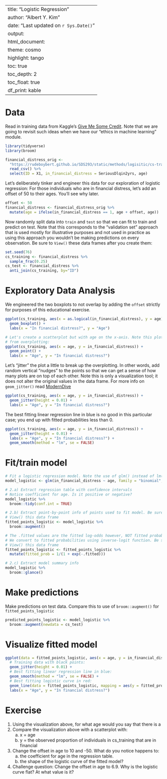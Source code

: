 
---
title: "Logistic Regression"
author: "Albert Y. Kim"
date: "Last updated on `r Sys.Date()`"
output:
  html_document:
    theme: cosmo
    highlight: tango
    toc: true
    toc_depth: 2
    toc_float: true
    df_print: kable
---


# Data

Read in training data from Kaggle's [Give Me Some Credit](https://www.kaggle.com/c/GiveMeSomeCredit/){target="_blank"}. Note that we are going to revisit such ideas when we have our "ethics in machine learning" module.


```r
library(tidyverse)
library(broom)

financial_distress_orig <-
  "https://rudeboybert.github.io/SDS293/static/methods/logisitic/cs-training.csv" %>%
  read_csv() %>%
  select(ID = X1, in_financial_distress = SeriousDlqin2yrs, age)
```

Let's deliberately tinker and engineer this data for our exploration of logistic regression:
For those individuals who are in financial distress, let's add an offset of 50
to their ages. You'll see why later. 

```r
offset <- 50
financial_distress <- financial_distress_orig %>%
  mutate(age = ifelse(in_financial_distress == 1, age + offset, age))
```

Now randomly split data into `train` and `test` so that we can fit to train and
predict on test. Note that this corresponds to the "validation set" approach
that is used mostly for illustrative purposes and not used in practice as using
this approach you wouldn't be making predictions on every observation. Be sure
to `View()` these data frames after you create them:

```r
set.seed(76)
cs_training <- financial_distress %>%
  sample_frac(0.25)
cs_test <- financial_distress %>%
  anti_join(cs_training, by="ID")
```


# Exploratory Data Analysis

We engineered the two boxplots to not overlap by adding the `offset` strictly
for purposes of this educational exercise.

```r
ggplot(cs_training, aes(x = as.logical(in_financial_distress), y = age)) +
  geom_boxplot() +
  labs(x = "In financial distress?", y = "Age")

# Let's create a scatterplot but with age on the x-axis. Note this plot suffers
# from overplotting:
ggplot(cs_training, aes(x = age, y = in_financial_distress)) +
  geom_point() +
  labs(x = "Age", y = "In financial distress?")
```

Let's "jitter" the plot a little to break up the overplotting. In other words,
add random vertical "nudges" to the points so that we can get a sense of how
many plots are on top of each other. Note this is only a visualization tool; it
does not alter the original values in the data frame. For more info on
`geom_jitter()` read
[ModernDive](https://moderndive.com/2-viz.html#overplotting){target="_blank"}

```r
ggplot(cs_training, aes(x = age, y = in_financial_distress)) +
  geom_jitter(height = 0.01) +
  labs(x = "Age", y = "In financial distress?")
```
The best fitting linear regression line in blue is no good in this particular
case; you end up with fitted probabilities less than 0.

```r
ggplot(cs_training, aes(x = age, y = in_financial_distress)) +
  geom_jitter(height = 0.01) +
  labs(x = "Age", y = "In financial distress?") +
  geom_smooth(method = "lm", se = FALSE)
```


# Fit/train model

```r
# Fit a logistic regression model. Note the use of glm() instead of lm()
model_logistic <- glm(in_financial_distress ~ age, family = "binomial", data = cs_training)

# 2.a) Extract regression table with confidence intervals
# Notice coefficient for age. Is it positive or negative?
model_logistic %>%
  broom::tidy(conf.int = TRUE)

# 2.b) Extract point-by-point info of points used to fit model. Be sure to 
# View() this data frame
fitted_points_logistic <- model_logistic %>%
  broom::augment()

# The .fitted values are the fitted log-odds however, NOT fitted probabilities.
# We convert to fitted probabilities using inverse-logit function. Be sure to
# View() this data frame
fitted_points_logistic <- fitted_points_logistic %>%
  mutate(fitted_prob = 1/(1 + exp(-.fitted)))

# 2.c) Extract model summary info
model_logistic %>%
  broom::glance()
```


# Make predictions

Make predictions on test data. Compare this to use of `broom::augment()`
for `fitted_points_logistic`

```r
predicted_points_logistic <- model_logistic %>%
  broom::augment(newdata = cs_test)
```



# Visualize fitted model

```r
ggplot(data = fitted_points_logistic, aes(x = age, y = in_financial_distress)) +
  # Training data with black points:
  geom_jitter(height = 0.01) +
  # Best fitting linear regression line in blue:
  geom_smooth(method = "lm", se = FALSE) +
  # Best fitting logistic curve in red:
  geom_line(data = fitted_points_logistic, mapping = aes(y = fitted_prob), col = "red", size = 1) +
  labs(x = "Age", y = "In financial distress?")
```


# Exercise

1. Using the visualization above, for what age would you say that there is a
2. Compare the visualization above with a scatterplot with:
    a) x = age
    b) y = the observed proportion of individuals in cs_training that are in financial
3. Change the offset in age to 10 and -50. What do you notice happens to:
    a) the coefficient for age in the regression table.
    b) the shape of the logistic curve of the fitted model?
4. Challenge question: Change the offset in age to 6.9. Why is the logistic curve flat? At what value is it?


```r

```
